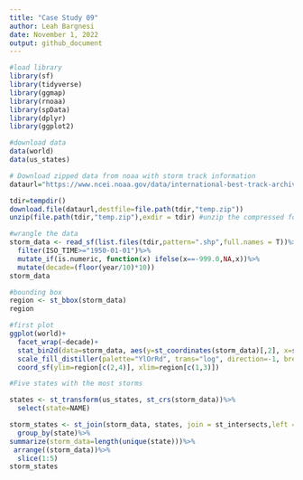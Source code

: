 ```yaml
---
title: "Case Study 09"
author: Leah Bargnesi
date: November 1, 2022
output: github_document
---
```

```r
#load library
library(sf)
library(tidyverse)
library(ggmap)
library(rnoaa)
library(spData)
library(dplyr)
library(ggplot2)

#download data
data(world)
data(us_states)

# Download zipped data from noaa with storm track information
dataurl="https://www.ncei.noaa.gov/data/international-best-track-archive-for-climate-stewardship-ibtracs/v04r00/access/shapefile/IBTrACS.NA.list.v04r00.points.zip"

tdir=tempdir()
download.file(dataurl,destfile=file.path(tdir,"temp.zip"))
unzip(file.path(tdir,"temp.zip"),exdir = tdir) #unzip the compressed folder

#wrangle the data
storm_data <- read_sf(list.files(tdir,pattern=".shp",full.names = T))%>%
  filter(ISO_TIME>="1950-01-01")%>%
  mutate_if(is.numeric, function(x) ifelse(x==-999.0,NA,x))%>%
  mutate(decade=(floor(year/10)*10))
storm_data

#bounding box
region <- st_bbox(storm_data)
region

#first plot
ggplot(world)+
  facet_wrap(~decade)+
  stat_bin2d(data=storm_data, aes(y=st_coordinates(storm_data)[,2], x=st_coordinates(storm_data)[,1]),bins=100)+
  scale_fill_distiller(palette="YlOrRd", trans="log", direction=-1, breaks = c(1,10,100,1000))+
  coord_sf(ylim=region[c(2,4)], xlim=region[c(1,3)])

#Five states with the most storms

states <- st_transform(us_states, st_crs(storm_data))%>%
  select(state=NAME)

storm_states <- st_join(storm_data, states, join = st_intersects,left = F)%>%
  group_by(state)%>%
summarize(storm_data=length(unique(state)))%>%
 arrange((storm_data))%>%
  slice(1:5)
storm_states

```

